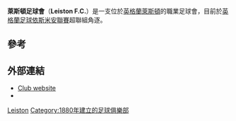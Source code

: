 {{Infobox football club
| clubname    = 萊斯頓足球會
| image       = <!-- 檔案不存在 [[File:Leistonfc.png|File:Leistonfc.png]] ，可從英文維基百科取得 -->
| fullname    = Leiston Town Football Club
| nickname    = Blues / LTFC
| founded  = {{start date and age|df=yes|1880}}
| ground      = [[萊斯頓|萊斯頓]]Victory Road
| capacity    = 2,500 (124 seated)<ref name=NLCD>Mike Williams & Tony Williams (2012) ''Non-League Club Directory 2013'', p561 ISBN 978-1-869833-77-0</ref>
| chairman    = Andy Crisp
| manager     = Steve Pitt
| league   = [[英格蘭足球依斯米安聯賽|英格蘭足球依斯米安聯賽]]超聯組
| season   = 2014–15
| position = [[英格蘭足球依斯米安聯賽|英格蘭足球依斯米安聯賽]]超聯組, 9
| pattern_la1 =_whiteshoulders|pattern_b1=_whiteshoulders|pattern_ra1=_whiteshoulders|pattern_so1=_whitetop
| leftarm1=0000FF|body1=0000FF|rightarm1=0000FF|shorts1=0000FF|socks1=0000FF
| pattern_la2 = |pattern_b2=|pattern_ra2=
| leftarm2    = Maroon|body2=Maroon|rightarm2=Maroonshorts
}}

'''萊斯頓足球會'''（'''Leiston F.C.'''）是一支位於[[英格蘭|英格蘭]][[萊斯頓|萊斯頓]]的職業足球會，目前於[[英格蘭足球依斯米安聯賽|英格蘭足球依斯米安聯賽]]超聯組角逐。

==參考==
{{Reflist}}

==外部連結==
*[http://www.leistonfc.co.uk/ Club website] {{Wayback|url=http://www.leistonfc.co.uk/ |date=20151007010324 }}
*{{fchd|id=LEISTON|name=Leiston}}

[[Category:薩福克郡足球俱樂部|Leiston]]
[[Category:1880年建立的足球俱樂部|Category:1880年建立的足球俱樂部]]
